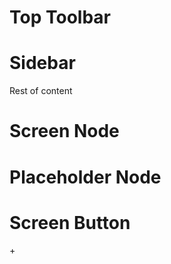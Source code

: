 
<Meta title="Advanced Authoring/Flowchart Components" />

# Top Toolbar

<TorusBG>
  <FlowchartTopToolbar />
</TorusBG>

# Sidebar

<TorusBG>
  <div className="flex flex-row min-h-[300px]">
    <FlowchartSidebar />
    <div>Rest of content</div>
  </div>
</TorusBG>

# Screen Node

<TorusBG>
  <ScreenNodeBody
    data={{
      id: '1',
      type: 'screen',
      custom: { sequenceName: 'Screen 1' },
    }}
  />
</TorusBG>

# Placeholder Node

<TorusBG>
  <PlaceholderNodeBody
    data={{
      id: '1',
      type: 'screen',
      custom: { sequenceName: 'Screen 1' },
    }}
  />
</TorusBG>

# Screen Button

<TorusBG>
  <ScreenButton>+</ScreenButton>
</TorusBG>
